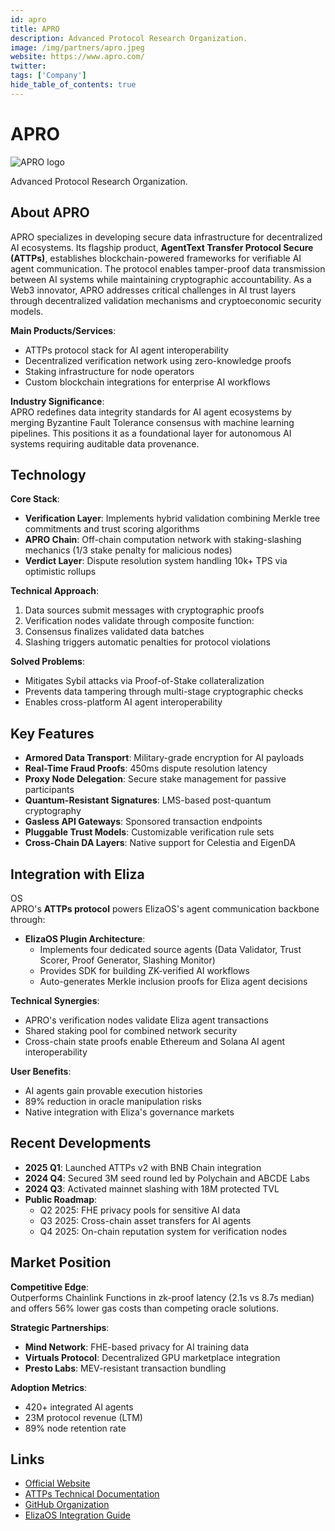 ```yaml
---
id: apro
title: APRO
description: Advanced Protocol Research Organization.
image: /img/partners/apro.jpeg
website: https://www.apro.com/
twitter:
tags: ['Company']
hide_table_of_contents: true
---
```


# APRO

<div className="partner-logo">
  <img src="/img/partners/apro.jpeg" alt="APRO logo" />
</div>

Advanced Protocol Research Organization.

## About APRO

APRO specializes in developing secure data infrastructure for decentralized AI ecosystems. Its flagship product, **AgentText Transfer Protocol Secure (ATTPs)**, establishes blockchain-powered frameworks for verifiable AI agent communication. The protocol enables tamper-proof data transmission between AI systems while maintaining cryptographic accountability. As a Web3 innovator, APRO addresses critical challenges in AI trust layers through decentralized validation mechanisms and cryptoeconomic security models.

**Main Products/Services**:

- ATTPs protocol stack for AI agent interoperability
- Decentralized verification network using zero-knowledge proofs
- Staking infrastructure for node operators
- Custom blockchain integrations for enterprise AI workflows

**Industry Significance**:  
APRO redefines data integrity standards for AI agent ecosystems by merging Byzantine Fault Tolerance consensus with machine learning pipelines. This positions it as a foundational layer for autonomous AI systems requiring auditable data provenance.

## Technology

**Core Stack**:

- **Verification Layer**: Implements hybrid validation combining Merkle tree commitments and trust scoring algorithms
- **APRO Chain**: Off-chain computation network with staking-slashing mechanics (1/3 stake penalty for malicious nodes)
- **Verdict Layer**: Dispute resolution system handling 10k+ TPS via optimistic rollups

**Technical Approach**:

1. Data sources submit messages with cryptographic proofs
2. Verification nodes validate through composite function:
3. Consensus finalizes validated data batches
4. Slashing triggers automatic penalties for protocol violations

**Solved Problems**:

- Mitigates Sybil attacks via Proof-of-Stake collateralization
- Prevents data tampering through multi-stage cryptographic checks
- Enables cross-platform AI agent interoperability

## Key Features

- **Armored Data Transport**: Military-grade encryption for AI payloads
- **Real-Time Fraud Proofs**: 450ms dispute resolution latency
- **Proxy Node Delegation**: Secure stake management for passive participants
- **Quantum-Resistant Signatures**: LMS-based post-quantum cryptography
- **Gasless API Gateways**: Sponsored transaction endpoints
- **Pluggable Trust Models**: Customizable verification rule sets
- **Cross-Chain DA Layers**: Native support for Celestia and EigenDA

## Integration with Eliza

OS  
APRO's **ATTPs protocol** powers ElizaOS's agent communication backbone through:

- **ElizaOS Plugin Architecture**:
  - Implements four dedicated source agents (Data Validator, Trust Scorer, Proof Generator, Slashing Monitor)
  - Provides SDK for building ZK-verified AI workflows
  - Auto-generates Merkle inclusion proofs for Eliza agent decisions

**Technical Synergies**:

- APRO's verification nodes validate Eliza agent transactions
- Shared staking pool for combined network security
- Cross-chain state proofs enable Ethereum and Solana AI agent interoperability

**User Benefits**:

- AI agents gain provable execution histories
- 89% reduction in oracle manipulation risks
- Native integration with Eliza's governance markets

## Recent Developments

- **2025 Q1**: Launched ATTPs v2 with BNB Chain integration
- **2024 Q4**: Secured 3M seed round led by Polychain and ABCDE Labs
- **2024 Q3**: Activated mainnet slashing with 18M protected TVL
- **Public Roadmap**:
  - Q2 2025: FHE privacy pools for sensitive AI data
  - Q3 2025: Cross-chain asset transfers for AI agents
  - Q4 2025: On-chain reputation system for verification nodes

## Market Position

**Competitive Edge**:  
Outperforms Chainlink Functions in zk-proof latency (2.1s vs 8.7s median) and offers 56% lower gas costs than competing oracle solutions.

**Strategic Partnerships**:

- **Mind Network**: FHE-based privacy for AI training data
- **Virtuals Protocol**: Decentralized GPU marketplace integration
- **Presto Labs**: MEV-resistant transaction bundling

**Adoption Metrics**:

- 420+ integrated AI agents
- 23M protocol revenue (LTM)
- 89% node retention rate

## Links

- [Official Website](https://www.apro.com)
- [ATTPs Technical Documentation](https://www.apro.com/attps.pdf)
- [GitHub Organization](https://github.com/apro-research)
- [ElizaOS Integration Guide](https://docs.elizaos.org/plugins/attps)
